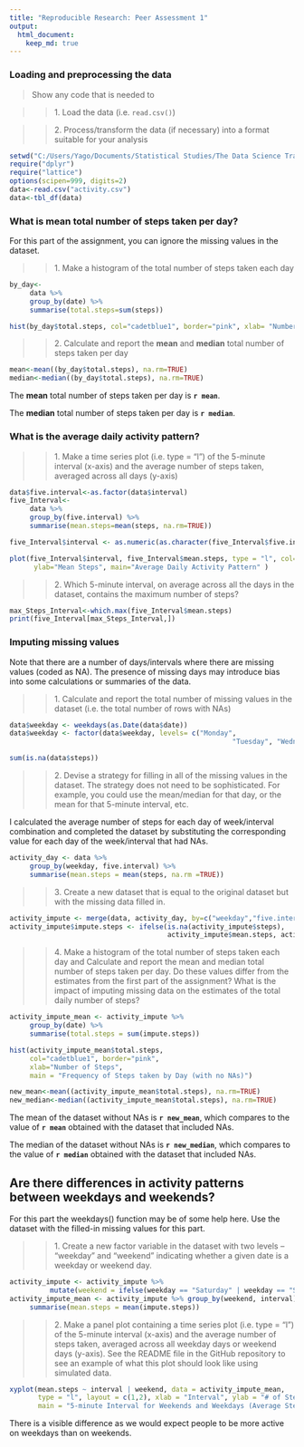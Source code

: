```yaml
---
title: "Reproducible Research: Peer Assessment 1"
output: 
  html_document:
    keep_md: true
---
```


### Loading and preprocessing the data

>Show any code that is needed to

>>1\. Load the data (i.e. `read.csv()`)

>>2\. Process/transform the data (if necessary) into a format suitable for your analysis

```r
setwd("C:/Users/Yago/Documents/Statistical Studies/The Data Science Track/Reproducible Research/Assignment 1")
require("dplyr")
require("lattice")
options(scipen=999, digits=2)
data<-read.csv("activity.csv")
data<-tbl_df(data)
```

### What is mean total number of steps taken per day?
For this part of the assignment, you can ignore the missing values in
the dataset.

>>1\. Make a histogram of the total number of steps taken each day

```r
by_day<-
     data %>% 
     group_by(date) %>% 
     summarise(total.steps=sum(steps))

hist(by_day$total.steps, col="cadetblue1", border="pink", xlab= "Number of Steps", main="Frequency of Steps taken by day")
```

>>2\. Calculate and report the **mean** and **median** total number of steps taken per day
```r
mean<-mean((by_day$total.steps), na.rm=TRUE)
median<-median((by_day$total.steps), na.rm=TRUE)
```

The **mean** total number of steps taken per day is **`r mean`**.

The **median** total number of steps taken per day is **`r median`**.


### What is the average daily activity pattern?

>>1\. Make a time series plot (i.e. type = "l") of the 5-minute interval (x-axis) and the average number of steps taken, averaged across all days (y-axis)

```r
data$five.interval<-as.factor(data$interval)
five_Interval<-
     data %>%
     group_by(five.interval) %>%
     summarise(mean.steps=mean(steps, na.rm=TRUE))

five_Interval$interval <- as.numeric(as.character(five_Interval$five.interval))

plot(five_Interval$interval, five_Interval$mean.steps, type = "l", col=4, xlab="5-Minute Intervals", 
      ylab="Mean Steps", main="Average Daily Activity Pattern" )
```

>>2\. Which 5-minute interval, on average across all the days in the dataset, contains the maximum number of steps?
```r
max_Steps_Interval<-which.max(five_Interval$mean.steps)
print(five_Interval[max_Steps_Interval,])
```


### Imputing missing values

Note that there are a number of days/intervals where there are missing values (coded as NA). The presence of missing days may introduce bias into some calculations or summaries of the data.

>>1\. Calculate and report the total number of missing values in the dataset (i.e. the total number of rows with NAs)
```r
data$weekday <- weekdays(as.Date(data$date))
data$weekday <- factor(data$weekday, levels= c("Monday", 
                                                       "Tuesday", "Wednesday", "Thursday", "Friday", "Saturday", "Sunday"))

sum(is.na(data$steps))  
```

>>2\. Devise a strategy for filling in all of the missing values in the dataset. The strategy does not need to be sophisticated. For example, you could use the mean/median for that day, or the mean for that 5-minute interval, etc.

I calculated the average number of steps for each day of week/interval combination and completed the dataset by substituting the corresponding value for each day of the week/interval that had NAs.

```r
activity_day <- data %>% 
     group_by(weekday, five.interval) %>% 
     summarise(mean.steps = mean(steps, na.rm =TRUE))
```

>>3\. Create a new dataset that is equal to the original dataset but with the missing data filled in.
```r
activity_impute <- merge(data, activity_day, by=c("weekday","five.interval"))
activity_impute$impute.steps <- ifelse(is.na(activity_impute$steps), 
                                       activity_impute$mean.steps, activity_impute$steps)
```

>>4\. Make a histogram of the total number of steps taken each day and Calculate and report the mean and median total number of steps taken per day. Do these values differ from the estimates from the first part of the assignment? What is the impact of imputing missing data on the estimates of the total daily number of steps?
```r
activity_impute_mean <- activity_impute %>% 
     group_by(date) %>% 
     summarise(total.steps = sum(impute.steps))

hist(activity_impute_mean$total.steps, 
     col="cadetblue1", border="pink",
     xlab="Number of Steps",
     main = "Frequency of Steps taken by Day (with no NAs)")

new_mean<-mean((activity_impute_mean$total.steps), na.rm=TRUE)
new_median<-median((activity_impute_mean$total.steps), na.rm=TRUE)
```

The mean of the dataset without NAs is **`r new_mean`**, which compares to the value of **`r mean`** obtained with the dataset that included NAs.

The median of the dataset without NAs is **`r new_median`**, which compares to the value of **`r median`** obtained with the dataset that included NAs.

## Are there differences in activity patterns between weekdays and weekends?
For this part the weekdays() function may be of some help here. Use the dataset with the filled-in missing values for this part.

>>1\. Create a new factor variable in the dataset with two levels – “weekday” and “weekend” indicating whether a given date is a weekday or weekend day.
```r
activity_impute <- activity_impute %>% 
          mutate(weekend = ifelse(weekday == "Saturday" | weekday == "Sunday", "weekend", "weekday"))
activity_impute_mean <- activity_impute %>% group_by(weekend, interval) %>% 
     summarise(mean.steps = mean(impute.steps))
```

>>2\. Make a panel plot containing a time series plot (i.e. type = "l") of the 5-minute interval (x-axis) and the average number of steps taken, averaged across all weekday days or weekend days (y-axis). See the README file in the GitHub repository to see an example of what this plot should look like using simulated data.
```r
xyplot(mean.steps ~ interval | weekend, data = activity_impute_mean, 
       type = "l", layout = c(1,2), xlab = "Interval", ylab = "# of Steps", 
       main = "5-minute Interval for Weekends and Weekdays (Average Steps)")
```

There is a visible difference as we would expect people to be more active on weekdays than on weekends.